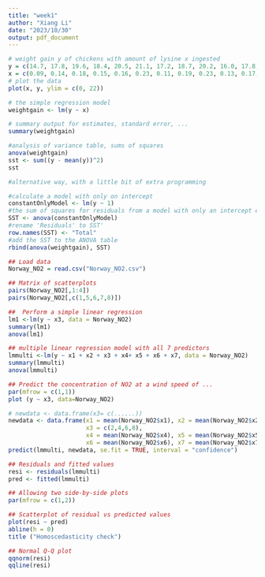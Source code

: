 ```yaml
---
title: "week1"
author: "Xiang Li"
date: "2023/10/30"
output: pdf_document
---
```

```r
# weight gain y of chickens with amount of lysine x ingested
y = c(14.7, 17.8, 19.6, 18.4, 20.5, 21.1, 17.2, 18.7, 20.2, 16.0, 17.8, 19.4)
x = c(0.09, 0.14, 0.18, 0.15, 0.16, 0.23, 0.11, 0.19, 0.23, 0.13, 0.17, 0.21)
# plot the data
plot(x, y, ylim = c(0, 22))
```
```r
# the simple regression model
weightgain <- lm(y ~ x)

# summary output for estimates, standard error, ...
summary(weightgain)
```
```r
#analysis of variance table, sums of squares
anova(weightgain)
sst <- sum((y - mean(y))^2)
sst
```
```r
#alternative way, with a little bit of extra programming

#calculate a model with only on intercept
constantOnlyModel <- lm(y ~ 1)
#the sum of squares for residuals from a model with only an intercept equals the total sum of squares
SST <- anova(constantOnlyModel)
#rename 'Residuals' to SST'
row.names(SST) <- "Total"
#add the SST to the ANOVA table
rbind(anova(weightgain), SST)
```
```r
## Load data
Norway_NO2 = read.csv("Norway_NO2.csv")
```
```r
## Matrix of scatterplots
pairs(Norway_NO2[,1:4])
pairs(Norway_NO2[,c(1,5,6,7,8)])
```
```r
##  Perform a simple linear regression
lm1 <-lm(y ~ x3, data = Norway_NO2)
summary(lm1)
anova(lm1)
```
```r
## multiple linear regression model with all 7 predictors
lmmulti <-lm(y ~ x1 + x2 + x3 + x4+ x5 + x6 + x7, data = Norway_NO2)
summary(lmmulti)
anova(lmmulti)
```
```r
## Predict the concentration of NO2 at a wind speed of ...
par(mfrow = c(1,1))
plot (y ~ x3, data=Norway_NO2)
```
```r
# newdata <- data.frame(x3= c(......))
newdata <- data.frame(x1 = mean(Norway_NO2$x1), x2 = mean(Norway_NO2$x2),
                      x3 = c(2,4,6,8),
                      x4 = mean(Norway_NO2$x4), x5 = mean(Norway_NO2$x5),
                      x6 = mean(Norway_NO2$x6), x7 = mean(Norway_NO2$x7))
predict(lmmulti, newdata, se.fit = TRUE, interval = "confidence")
```
```r
## Residuals and fitted values
resi <- residuals(lmmulti)
pred <- fitted(lmmulti)

## Allowing two side-by-side plots
par(mfrow = c(1,2))

## Scatterplot of residual vs predicted values
plot(resi ~ pred)
abline(h = 0)
title ("Homoscedasticity check")

## Normal Q-Q plot
qqnorm(resi)
qqline(resi)
```
